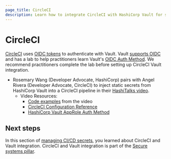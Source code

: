 ```yaml
---
page_title: CircleCI
description: Learn how to integrate CircleCI with HashiCorp Vault for secure secrets management.
---
```


# CircleCI

[CircleCI](https://circleci.com/) uses [OIDC tokens](https://circleci.com/docs/openid-connect-tokens) to authenticate with Vault.
Vault [supports OIDC](/vault/docs/auth/jwt) and
has a lab to help practitioners learn Vault's [OIDC Auth Method](/vault/tutorials/auth-methods/oidc-auth).
We recommend practitioners complete the lab before setting up CircleCI Vault integration.

- Rosemary Wang (Developer Advocate, HashiCorp) pairs with Angel Rivera (Developer Advocate, CircleCI) to inject static secrets from HashiCorp Vault into a CircleCI pipeline in their [HashiTalks video](https://www.youtube.com/watch?v=l6lG7FR5_Ow).
  - Video Resources:
    - [Code examples](https://github.com/punkdata/nodejs-circleci/tree/vault) from the video
    - [CircleCI Configuration Reference](https://circleci.com/docs/configuration-reference)
    - [HashiCorp Vault AppRole Auth Method](/vault/docs/auth/approle)

## Next steps

In this section of [managing CI/CD secrets](content/well-architected-framework/secure-systems/secure-applications/ci-cd-secrets/overview), you learned about CircleCI and Vault integration. CircleCI and Vault integration is part of the [Secure systems pillar](/well-architected-framework/secure-systems/introduction).